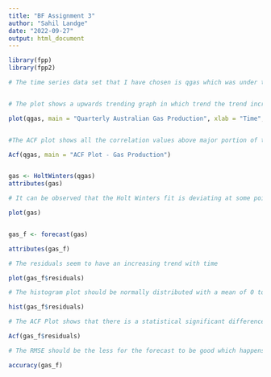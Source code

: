 ```yaml
---
title: "BF Assignment 3"
author: "Sahil Landge"
date: "2022-09-27"
output: html_document
---
```


```r
library(fpp)
library(fpp2)

# The time series data set that I have chosen is qgas which was under the fpp2 library package.Quarterly time series of class ts. The time series qgas from fpp2 package shows the time series values of Quarterly Australian Gas Production. Total quarterly gas production in Australia (in petajoules) from 1956:Q1 to 2010:Q2. 


# The plot shows a upwards trending graph in which trend the trend increases with time. As per the observations from the plot. I believe the ACF Plot will have all statistically significant values, the correlation values after each lag will gradually come down.

plot(qgas, main = "Quarterly Australian Gas Production", xlab = "Time", ylab = "Gas Production")


#The ACF plot shows all the correlation values above major portion of the confidence level which shows that the historic data has significant impact on the preceding data.

Acf(qgas, main = "ACF Plot - Gas Production")


gas <- HoltWinters(qgas)
attributes(gas) 

# It can be observed that the Holt Winters fit is deviating at some points from the original plot which indicates that the Holt Winters forecasting might be wrong at some level as the red line is deviated from the original black point in the plot.

plot(gas)


gas_f <- forecast(gas)

attributes(gas_f)

# The residuals seem to have an increasing trend with time

plot(gas_f$residuals)

# The histogram plot should be normally distributed with a mean of 0 to be good forecast but in our data set these conditions are not satisfied.

hist(gas_f$residuals)

# The ACF Plot shows that there is a statistical significant difference which implies the plot is predictable.

Acf(gas_f$residuals)

# The RMSE should be the less for the forecast to be good which happens to be in our case.

accuracy(gas_f)
```